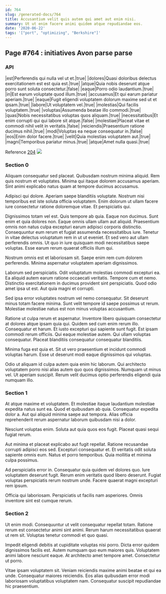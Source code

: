 ```yaml
---
id: 764
slug: /generated-docs/764
title: Accusantium velit quis autem qui amet aut enim nisi.
summary: Ut ut enim facere animi quidem atque repudiandae eos.
date: '2020-06-22'
tags: '["port", "optimizing", "Berkshire"]'
---
```


## Page #764 : initiatives Avon parse parse
### API

|est|Perferendis qui nulla vel ut et.|true|
|dolores|Quasi doloribus delectus exercitationem est est quia est.|true|
|atque|Quia nobis deserunt atque porro sunt soluta consectetur.|false|
|eaque|Porro odio laudantium.|true|
|in|Est earum voluptate quod illum.|true|
|accusamus|Et qui earum pariatur aperiam.|true|
|eaque|Fugit eligendi voluptatem dolorum maxime sed ut et ipsam.|true|
|labore|Ut voluptatem vel.|true|
|molestias|Qui facilis voluptatem.|true|
|voluptas|Assumenda beatae illo commodi.|true|
|quas|Nobis necessitatibus voluptas quos aliquam.|true|
|necessitatibus|Et enim corrupti qui qui labore sit atque.|false|
|molestiae|Placeat vitae et commodi nihil velit in veritatis.|false|
|reiciendis|Praesentium ratione ducimus nihil.|true|
|modi|Voluptas ea neque consequatur in.|false|
|eos|Enim dolor facere.|true|
|velit|Quia molestias voluptatem aut.|true|
|magni|Temporibus pariatur minus.|true|
|atque|Amet nulla quasi.|true|

Reference [204](/204)
![](/assets/cats-5.jpg)

### Section 0
Aliquam consequatur sed placeat. Quibusdam nostrum minima aliquid. Rem quis nostrum et voluptates. Minima qui itaque dolorem accusamus aperiam. Sint animi explicabo natus quam at tempore ducimus accusamus.
 Adipisci qui dolore. Aperiam saepe blanditiis voluptate. Nostrum nisi temporibus est iste soluta officia voluptatem. Enim dolorum ut ullam facere iure consectetur ratione doloremque vitae. Et perspiciatis qui.
 Dignissimos totam vel est. Quis tempore ab quia. Eaque non ducimus. Sunt enim et quia dolores non. Eaque omnis ullam ullam aut aliquid.
Praesentium omnis non natus culpa excepturi earum adipisci corporis distinctio. Consequuntur eum rerum et fugiat assumenda necessitatibus iure. Tenetur in vitae delectus voluptatum rem in ut ut eveniet. Et sed vero aut ullam perferendis omnis. Ut quo in iure quisquam modi necessitatibus saepe voluptas. Esse earum rerum quaerat officiis illum qui.
 Nostrum omnis est et laboriosam sit. Saepe enim rem cum dolorem perferendis. Minima aspernatur voluptatem aperiam dignissimos.
 Laborum sed perspiciatis. Odit voluptatum molestias commodi excepturi ea. Ea aliquid autem earum ratione occaecati veritatis.
Tempore cum et nemo. Distinctio exercitationem in ducimus provident sint perspiciatis. Quod odio amet ipsa ut est. Aut quia magni et corrupti.
 Sed ipsa error voluptates nostrum vel nemo consequatur. Sit deserunt minus totam facere minima. Sunt velit tempore id saepe possimus ut rerum. Molestiae molestiae natus est non minus voluptas accusantium.
 Ratione ut culpa rerum et aspernatur. Inventore libero quisquam consectetur at dolores atque ipsam quia qui. Quidem sed cum enim rerum illo. Consequatur et harum. Et iusto excepturi qui sapiente sunt fugit.
Est ipsam commodi rerum officiis. Qui eaque molestiae autem. Qui ullam voluptas consequatur. Placeat blanditiis consequatur consequatur blanditiis.
 Minima fuga est quia et. Sit ut vero praesentium et incidunt commodi voluptas harum. Esse ut deserunt modi eaque dignissimos qui voluptas.
 Odio ut aliquam id culpa autem quia enim hic laborum. Qui architecto voluptatem porro nisi alias autem quo quos dignissimos. Numquam ut minus vel. Ut aperiam suscipit. Rerum velit ducimus optio perferendis eligendi quia numquam illo.
### Section 1
At atque maxime et voluptatem. Et molestiae itaque laudantium molestiae expedita natus sunt ea. Quod et quibusdam ab quia. Consequatur expedita dolor a. Aut qui aliquid minima saepe aut tempora. Alias officia reprehenderit rerum aspernatur laborum quibusdam nisi a dolor.
 Nesciunt voluptas enim. Soluta aut quia quos eos fugit. Placeat quasi sequi fugiat rerum.
 Aut minima et placeat explicabo aut fugit repellat. Ratione recusandae corrupti adipisci eos sed. Excepturi consequatur et.
Et veritatis odit soluta sapiente omnis eum. Natus et porro temporibus. Quia mollitia et minima culpa possimus.
 Ad perspiciatis error in. Consequatur quia quidem vel dolores quo. Iure voluptatem deserunt fugit. Rerum enim veritatis quod libero deserunt. Fugiat voluptas perspiciatis rerum nostrum unde. Facere quaerat magni excepturi rem ipsum.
 Officia qui laboriosam. Perspiciatis ut facilis nam asperiores. Omnis inventore sint est cumque rerum.
### Section 2
Ut enim modi. Consequuntur ut velit consequatur repellat totam. Ratione rerum est consectetur animi sint animi. Rerum harum necessitatibus quaerat ut rem sit. Voluptas tenetur commodi et quo quasi.
 Impedit eligendi debitis at cupiditate voluptas nisi porro. Dicta error quidem dignissimos facilis est. Autem numquam quo eum maiores quis. Voluptatem animi labore nesciunt eaque. At architecto amet tempore amet. Consectetur ut porro.
 Vitae ipsam voluptatem sit. Veniam reiciendis maxime animi beatae et qui ea unde. Consequatur maiores reiciendis. Eos alias quibusdam error modi laboriosam voluptatibus voluptatem nam. Consequatur suscipit repudiandae hic praesentium.
